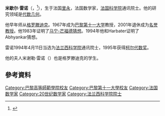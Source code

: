 {{infobox scientist
| name = 米歇尔·雷诺
| image =
| birth_date = {{birth date|1938|6|16}}
| death_date = {{death date and age|2018|3|10|1938|6|16}}
| birth_place = {{FRA}}[[里永|里永]]
| death_place = {{FRA}}[[呂埃-瑪爾梅松|呂埃-瑪爾梅松]]
| nationality = {{FRA}}
| fields = [[数学|数学]]
| alma_mater = [[高等师范学校|高等师范学校]]
| workplaces = [[巴黎第十一大学|巴黎第十一大学]]
| doctoral_advisor = [[亚历山大·格罗滕迪克|亚历山大·格罗滕迪克]]
| doctoral_students = 勒妮·埃尔基-拉图尔<br />[[肖刚|肖刚]]
| awards = [[柯尔代数奖|柯尔代数奖]]（1995）
}}

'''米歇尔·雷诺'''（{{lang-fr|'''Michel Raynaud'''}}，{{bd|1938年|6月16日|2018年|3月10日|catIdx=L雷}}<ref>{{cite web|url=https://smf.emath.fr/actualites-smf/deces-de-michel-raynaud|title=DÉCÈS DE MICHEL RAYNAUD|date=2018-03-10|language=fr}}</ref>），生于法国[[里永|里永]]，法国数学家，[[法国科学院|法国科学院]]通讯院士。他的研究领域是[[代数几何|代数几何]]。

他早年师从[[格罗滕迪克|格罗滕迪克]]。1967年成为[[巴黎第十一大学|巴黎第十一大学]]教授，2001年退休成为[[名誉教授|名誉教授]]。他1983年证明了[[马宁-芒福德猜想|马宁-芒福德猜想]]。1994年他和Harbater证明了Abhyankar猜想。

雷诺1994年4月11日当选为[[法兰西科学院|法兰西科学院]]通讯院士，1995年获得[[柯尔代数奖|柯尔代数奖]]。

他的夫人米谢勒·雷诺（{{lang-fr|Michèle Raynaud}}）也是格罗滕迪克的学生。

== 參考資料 ==
{{reflist}}

{{Authority control}}
{{DEFAULTSORT:Raynaud, Michel}}
[[Category:巴黎高等師範學院校友|Category:巴黎高等師範學院校友]]
[[Category:巴黎第十一大學校友|Category:巴黎第十一大學校友]]
[[Category:法国数学家|Category:法国数学家]]
[[Category:20世纪数学家|Category:20世纪数学家]]
[[Category:法兰西科学院院士|Category:法兰西科学院院士]]